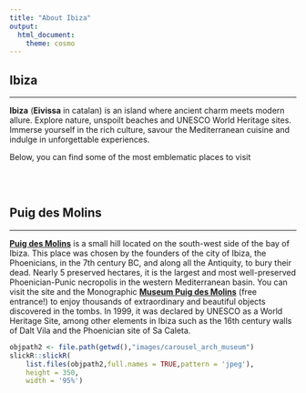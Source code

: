 ---
title: "About Ibiza"
output:
  html_document:
    theme: cosmo
---

<style type="text/css">
h1.title {
  font-size: 36px;
  color: DarkRed;
  text-align: center;
}
</style>

## Ibiza

<hr>

**Ibiza** (**Eivissa** in catalan) is an island where ancient charm meets modern allure. Explore nature, unspoilt beaches and UNESCO World Heritage sites. Immerse yourself in the rich culture, savour the Mediterranean cuisine and indulge in unforgettable experiences.

Below, you can find some of the most emblematic places to visit

<br><br>

## Puig des Molins

<hr>


[**Puig des Molins**](https://www.illesbalears.travel/en/ibiza/necropolis-puig-des-molins) is a small hill located on the south-west side of the bay of Ibiza.  This place was chosen by the founders of the city of Ibiza, the Phoenicians, in the 7th century BC, and along all the Antiquity, to bury their dead. Nearly 5 preserved hectares, it is the largest and most well-preserved Phoenician-Punic necropolis in the western Mediterranean basin. You can visit the site and the Monographic [**Museum Puig des Molins**](https://maef.eu/en/) (free entrance!) to enjoy thousands of extraordinary and beautiful objects discovered in the tombs.
In 1999, it was declared by UNESCO as a World Heritage Site, among other elements in Ibiza such as the 16th century walls of Dalt Vila and the Phoenician site of Sa Caleta.

```{r echo=FALSE}
objpath2 <- file.path(getwd(),"images/carousel_arch_museum")
slickR::slickR(
    list.files(objpath2,full.names = TRUE,pattern = 'jpeg'),
    height = 350,
    width = '95%')
```



